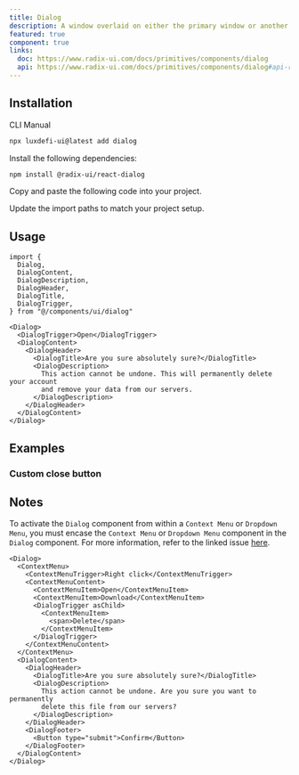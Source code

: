 ```yaml
---
title: Dialog
description: A window overlaid on either the primary window or another dialog window, rendering the content underneath inert.
featured: true
component: true
links:
  doc: https://www.radix-ui.com/docs/primitives/components/dialog
  api: https://www.radix-ui.com/docs/primitives/components/dialog#api-reference
---
```


<ComponentPreview name="dialog-demo" />

## Installation

<Tabs defaultValue="cli">

<TabsList>
  <TabsTrigger value="cli">CLI</TabsTrigger>
  <TabsTrigger value="manual">Manual</TabsTrigger>
</TabsList>
<TabsContent value="cli">

```bash
npx luxdefi-ui@latest add dialog
```

</TabsContent>

<TabsContent value="manual">

<Steps>

<Step>Install the following dependencies:</Step>

```bash
npm install @radix-ui/react-dialog
```

<Step>Copy and paste the following code into your project.</Step>

<ComponentSource name="dialog" />

<Step>Update the import paths to match your project setup.</Step>

</Steps>

</TabsContent>

</Tabs>

## Usage

```tsx
import {
  Dialog,
  DialogContent,
  DialogDescription,
  DialogHeader,
  DialogTitle,
  DialogTrigger,
} from "@/components/ui/dialog"
```

```tsx
<Dialog>
  <DialogTrigger>Open</DialogTrigger>
  <DialogContent>
    <DialogHeader>
      <DialogTitle>Are you sure absolutely sure?</DialogTitle>
      <DialogDescription>
        This action cannot be undone. This will permanently delete your account
        and remove your data from our servers.
      </DialogDescription>
    </DialogHeader>
  </DialogContent>
</Dialog>
```

## Examples

### Custom close button

<ComponentPreview name="dialog-close-button" />

## Notes

To activate the `Dialog` component from within a `Context Menu` or `Dropdown Menu`, you must encase the `Context Menu` or
`Dropdown Menu` component in the `Dialog` component. For more information, refer to the linked issue [here](https://github.com/radix-ui/primitives/issues/1836).

```tsx {14-25}
<Dialog>
  <ContextMenu>
    <ContextMenuTrigger>Right click</ContextMenuTrigger>
    <ContextMenuContent>
      <ContextMenuItem>Open</ContextMenuItem>
      <ContextMenuItem>Download</ContextMenuItem>
      <DialogTrigger asChild>
        <ContextMenuItem>
          <span>Delete</span>
        </ContextMenuItem>
      </DialogTrigger>
    </ContextMenuContent>
  </ContextMenu>
  <DialogContent>
    <DialogHeader>
      <DialogTitle>Are you sure absolutely sure?</DialogTitle>
      <DialogDescription>
        This action cannot be undone. Are you sure you want to permanently
        delete this file from our servers?
      </DialogDescription>
    </DialogHeader>
    <DialogFooter>
      <Button type="submit">Confirm</Button>
    </DialogFooter>
  </DialogContent>
</Dialog>
```
